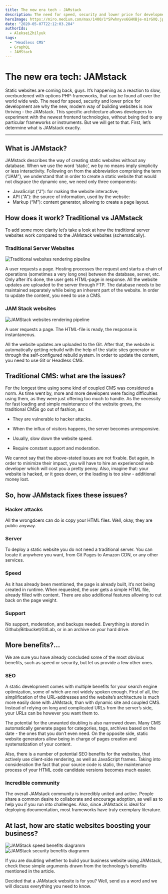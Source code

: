 ```yaml
---
title: The new era tech - JAMstack
description: The need for speed, security and lower price for development are why the new, modern way of building websites is now thriving - the JAMstack.
heroImage: https://miro.medium.com/max/1400/1*SPwhnyvx6GHXBje-m1rGXQ.jpeg
date: "2020-05-07T22:12:03.284"
authorIds:
  - AlekseiZhilyuk
tags:
  - "Headless CMS"
  - GraphQL
  - JAMStack
---
```


# The new era tech: JAMstack

Static websites are coming back, guys. It’s happening as a reaction to slow, overburdened with options PHP-frameworks, that can be found all over the world wide web. The need for speed, security and lower price for development are why the new, modern way of building websites is now thriving - the JAMstack. This specific architecture allows developers to experiment with the newest frontend technologies, without being tied to any particular frameworks or instruments. But we will get to that. First, let’s determine what is JAMstack exactly.

---

## What is JAMstack?

JAMstack describes the way of creating static websites without any database. When we use the word ‘static’, we by no means imply simplicity or less interactivity. Following on from the abbreviation comprising the term (“JAM”), we understand that in order to create a static website that would not disgrace the dynamic one, we need only three components:

- JavaScript (“J”): for making the website interactive;
- API (“A”): the source of information, used by the website:
- Markup (“M”): content generator, allowing to create a page layout.

## How does it work? Traditional vs JAMstack

To add some more clarity let’s take a look at how the traditional server websites work compared to the JAMstack websites (schematically).

### Traditional Server Websites

![Traditional websites rendering pipeline](https://miro.medium.com/max/1400/1*K2FFHy3ujAgwLky3-mDTFw.png)

A user requests a page. Hosting processes the request and starts a chain of operations (sometimes a very long one) between the database, server, etc. Only after it’s done, the user gets HTML-page in response. All the website updates are uploaded to the server through FTP. The database needs to be maintained separately while being an inherent part of the website. In order to update the content, you need to use a CMS.

### JAM Stack websites

![JAMStack websites rendering pipeline](https://miro.medium.com/max/1400/1*K2FFHy3ujAgwLky3-mDTFw.png)

A user requests a page. The HTML-file is ready, the response is instantaneous.

All the website updates are uploaded to the Git. After that, the website is automatically getting rebuild with the help of the static sites generator or through the self-configured rebuild system. In order to update the content, you need to use Git or Headless CMS.

## Traditional CMS: what are the issues?

For the longest time using some kind of coupled CMS was considered a norm. As time went by, more and more developers were facing difficulties using them, as they were just offering too much to handle. As the necessity for fast loading and simple maintenance of the website grows, the traditional CMSs go out of fashion, as:

- They are vulnerable to hacker attacks.

- When the influx of visitors happens, the server becomes unresponsive.

- Usually, slow down the website speed.

- Require constant support and moderation.

We cannot say that the above-stated issues are not fixable. But again, in order to minimize their impact, you will have to hire an experienced web developer which will cost you a pretty penny. Also, imagine that: your website is hacked, or it goes down, or the loading is too slow - additional money lost.

## So, how JAMstack fixes these issues?

### Hacker attacks

All the wrongdoers can do is copy your HTML files. Well, okay, they are public anyway.

### Server

To deploy a static website you do not need a traditional server. You can locate it anywhere you want, from Git Pages to Amazon CDN, or any other services.

### Speed

As it has already been mentioned, the page is already built, it’s not being created in runtime. When requested, the user gets a simple HTML file, already filled with content. There are also additional features allowing to cut back on the page weight.

### Support

No support, moderation, and backups needed. Everything is stored in Github/Bitbucket/GitLab, or in an archive on your hard drive.

## More benefits?...

We are sure you have already concluded some of the most obvious benefits, such as speed or security, but let us provide a few other ones.

### SEO

A static development comes with multiple benefits for your search engine optimization, some of which are not widely spoken enough.
First of all, the simplification of the URL-addresses and the website’s architecture is much more easily done with JAMstack, than with dynamic site and coupled CMS. Instead of relying on long and complicated URLs from the server’s side, your URLs can be however you want them to.

The potential for the unwanted doubling is also narrowed down. Many CMS automatically generate pages for categories, tags, archives based on the date - the ones that you don’t even need. On the opposite side, static website generators allow being in charge of pages creation and systematization of your content.

Also, there is a number of potential SEO benefits for the websites, that actively use client-side rendering, as well as JavaScript frames. Taking into consideration the fact that your source code is static, the maintenance process of your HTML code candidate versions becomes much easier.

### Incredible community

The overall JAMstack community is incredibly united and active. People share a common desire to collaborate and encourage adoption, as well as to help you if you run into challenges.
Also, since JAMstack is ideal for deploying documentation, most frameworks have truly exemplary literature.

## At last, how are static websites boosting your business?

![JAMStack speed benefits diagramm](https://miro.medium.com/max/882/1*Z_QyOx_MCsVbN5_GxDL2RA.png)
![JAMStack security benefits diagramm](https://miro.medium.com/max/882/1*CKBAQW5YWtboG5m2vs5nBA.png)

If you are doubting whether to build your business website using JAMstack, check these simple arguments drawn from the technology’s benefits mentioned in the article.

Decided that a JAMstack website is for you? Well, send us a word and we will discuss everything you need to know.
